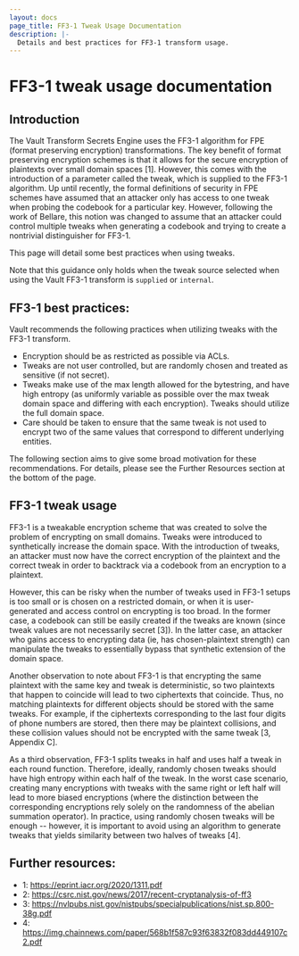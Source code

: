 ```yaml
---
layout: docs
page_title: FF3-1 Tweak Usage Documentation
description: |-
  Details and best practices for FF3-1 transform usage. 
---
```

# FF3-1 tweak usage documentation

## Introduction 

The Vault Transform Secrets Engine uses the FF3-1 algorithm for FPE 
(format preserving encryption) transformations. The key benefit of format
preserving encryption schemes is that it allows for the secure encryption 
of plaintexts over small domain spaces [1]. However, this comes with 
the introduction of a parameter called the tweak, which is supplied to the 
FF3-1 algorithm. Up until recently, the formal definitions of security in FPE 
schemes have assumed that an attacker only has access to one tweak when probing 
the codebook for a particular key. However, following the work of Bellare, this 
notion was changed to assume that an attacker could control multiple tweaks when 
generating a codebook and trying to create a nontrivial distinguisher for FF3-1. 

This page will detail some best practices when using tweaks.

Note that this guidance only holds when the tweak source selected when using the Vault
FF3-1 transform is `supplied` or `internal`. 

## FF3-1 best practices:

Vault recommends the following practices when utilizing tweaks with the FF3-1 
transform.

* Encryption should be as restricted as possible via ACLs. 
* Tweaks are not user controlled, but are randomly chosen and treated as 
sensitive (if not secret). 
* Tweaks make use of the max length allowed for the bytestring,
and have high entropy (as uniformly variable as possible over the max tweak 
domain space and differing with each encryption). Tweaks should utilize the
full domain space.
* Care should be taken to ensure that the same tweak is not used to encrypt
two of the same values that correspond to different underlying entities.

The following section aims to give some broad motivation for these recommendations. 
For details, please see the Further Resources section at the bottom of the page.

## FF3-1 tweak usage

FF3-1 is a tweakable encryption scheme that was created to solve the problem of
encrypting on small domains. Tweaks were introduced to synthetically increase the
domain space. With the introduction of tweaks, an attacker must now have the
correct encryption of the plaintext and the correct tweak in order to backtrack 
via a codebook from an encryption to a plaintext. 

However, this can be risky when the number of tweaks used in FF3-1 setups
is too small or is chosen on a restricted domain, or when it is user-generated and 
access control on encrypting is too broad. In the former case, a codebook can still
be easily created if the tweaks are known (since tweak values are not necessarily
secret [3]). In the latter case, an attacker who gains access to encrypting data
(ie, has chosen-plaintext strength) can manipulate the tweaks to essentially bypass
that synthetic extension of the domain space. 

Another observation to note about FF3-1 is that encrypting the same plaintext 
with the same key and tweak is deterministic, so two plaintexts that happen to
coincide will lead to two ciphertexts that coincide. 
Thus, no matching plaintexts for different objects should be stored with the same
tweaks. For example, if the ciphertexts corresponding to the last four digits
of phone numbers are stored, then there may be plaintext collisions, and these
collision values should not be encrypted with the same tweak [3, Appendix C].

As a third observation, FF3-1 splits tweaks in half and uses half a tweak in each round function.
Therefore, ideally, randomly chosen tweaks should have high entropy within each half of the tweak.
In the worst case scenario, creating many encryptions with tweaks with the same right or left half 
will lead to more biased encryptions (where the distinction between the corresponding
encryptions rely solely on the randomness of the abelian summation operator).
In practice, using randomly chosen tweaks will be enough -- however, it is important
to avoid using an algorithm to generate tweaks that yields similarity between two
halves of tweaks [4]. 

## Further resources:

* 1: https://eprint.iacr.org/2020/1311.pdf
* 2: https://csrc.nist.gov/news/2017/recent-cryptanalysis-of-ff3 
* 3: https://nvlpubs.nist.gov/nistpubs/specialpublications/nist.sp.800-38g.pdf 
* 4: https://img.chainnews.com/paper/568b1f587c93f63832f083dd449107c2.pdf 
